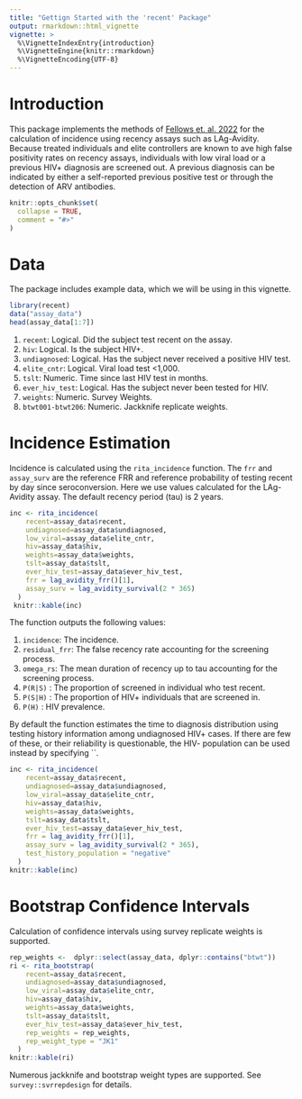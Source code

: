 ```yaml
---
title: "Gettign Started with the 'recent' Package"
output: rmarkdown::html_vignette
vignette: >
  %\VignetteIndexEntry{introduction}
  %\VignetteEngine{knitr::rmarkdown}
  %\VignetteEncoding{UTF-8}
---
```


# Introduction

This package implements the methods of [Fellows et. al. 2022](https://arxiv.org/abs/2204.00048) for the calculation of incidence using recency assays such as LAg-Avidity. Because treated individuals and elite controllers are known to ave high false positivity rates on recency assays, individuals with low viral load or a previous HIV+ diagnosis are screened out. A previous diagnosis can be indicated by either a self-reported previous positive test or through the detection of ARV antibodies.

```r
knitr::opts_chunk$set(
  collapse = TRUE,
  comment = "#>"
)
```


# Data

The package includes example data, which we will be using in this vignette. 

```r
library(recent)
data("assay_data")
head(assay_data[1:7])
```

1. `recent`: Logical. Did the subject test recent on the assay.
2. `hiv`: Logical. Is the subject HIV+.
3. `undiagnosed`: Logical. Has the subject never received a positive HIV test.
4. `elite_cntr`: Logical. Viral load test <1,000.
5. `tslt`: Numeric. Time since last HIV test in months.
6. `ever_hiv_test`: Logical. Has the subject never been tested for HIV.
7. `weights`: Numeric. Survey Weights.
8. `btwt001-btwt206`: Numeric. Jackknife replicate weights.

# Incidence Estimation

Incidence is calculated using the `rita_incidence` function. The `frr` and `assay_surv` are the reference FRR and reference probability of testing recent by day since seroconversion. Here we use values calculated for the LAg-Avidity assay. The default recency period (tau) is 2 years.

```r
inc <- rita_incidence(
    recent=assay_data$recent,
    undiagnosed=assay_data$undiagnosed,
    low_viral=assay_data$elite_cntr,
    hiv=assay_data$hiv,
    weights=assay_data$weights,
    tslt=assay_data$tslt,
    ever_hiv_test=assay_data$ever_hiv_test,
    frr = lag_avidity_frr()[1],
    assay_surv = lag_avidity_survival(2 * 365)
  )
 knitr::kable(inc)
```

The function outputs the following values:

1. `incidence`: The incidence.
2. `residual_frr`: The false recency rate accounting for the screening process.
3. `omega_rs`: The mean duration of recency up to tau accounting for the screening process.
4. `P(R|S)` : The proportion of screened in individual who test recent.
5. `P(S|H)` : The proportion of HIV+ individuals that are screened in.
6. `P(H)` : HIV prevalence.


By default the function estimates the time to diagnosis distribution using testing history information among undiagnosed HIV+ cases. If there are few of these, or their reliability is questionable, the HIV- population can be used instead by specifying ``.

```r
inc <- rita_incidence(
    recent=assay_data$recent,
    undiagnosed=assay_data$undiagnosed,
    low_viral=assay_data$elite_cntr,
    hiv=assay_data$hiv,
    weights=assay_data$weights,
    tslt=assay_data$tslt,
    ever_hiv_test=assay_data$ever_hiv_test,
    frr = lag_avidity_frr()[1],
    assay_surv = lag_avidity_survival(2 * 365),
    test_history_population = "negative"
  )
knitr::kable(inc)
```

# Bootstrap Confidence Intervals

Calculation of confidence intervals using survey replicate weights is supported. 

```r
rep_weights <-  dplyr::select(assay_data, dplyr::contains("btwt"))
ri <- rita_bootstrap(
    recent=assay_data$recent,
    undiagnosed=assay_data$undiagnosed,
    low_viral=assay_data$elite_cntr,
    hiv=assay_data$hiv,
    weights=assay_data$weights,
    tslt=assay_data$tslt,
    ever_hiv_test=assay_data$ever_hiv_test,
    rep_weights = rep_weights,
    rep_weight_type = "JK1"
  )
knitr::kable(ri)
```

Numerous jackknife and bootstrap weight types are supported. See `survey::svrrepdesign` for details.


